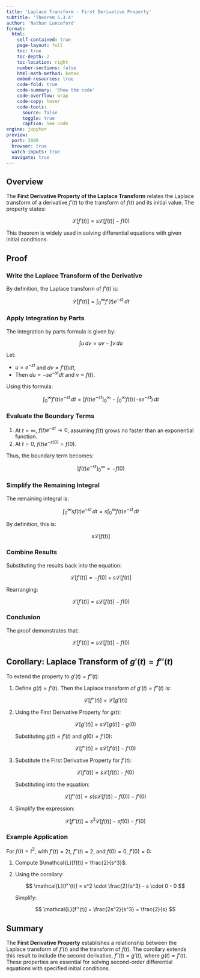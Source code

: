 ```yaml
---
title: 'Laplace Transform - First Derivative Property'
subtitle: 'Theorem 5.3.4'
author: 'Nathan Lunceford'
format:
  html:
    self-contained: true
    page-layout: full
    toc: true
    toc-depth: 2
    toc-location: right
    number-sections: false
    html-math-method: katex
    embed-resources: true
    code-fold: true
    code-summary: 'Show the code'
    code-overflow: wrap
    code-copy: hover
    code-tools:
      source: false
      toggle: true
      caption: See code
engine: jupyter
preview:
  port: 3000
  browser: true
  watch-inputs: true
  navigate: true
---
```


## **Overview**

The **First Derivative Property of the Laplace Transform** relates the Laplace transform of a derivative $f'(t)$ to the transform of $f(t)$ and its initial value. The property states:

$$
\mathcal{L}[f'(t)] = s\mathcal{L}[f(t)] - f(0)
$$

This theorem is widely used in solving differential equations with given initial conditions.

## **Proof**

### Write the Laplace Transform of the Derivative

By definition, the Laplace transform of $f'(t)$ is:

$$
\mathcal{L}[f'(t)] = \int_0^\infty f'(t) e^{-st} \, dt
$$

### Apply Integration by Parts

The integration by parts formula is given by:

$$
\int u \, dv = uv - \int v \, du
$$

Let:

- $u = e^{-st}$ and $dv = f'(t) dt$,
- Then $du = -s e^{-st} dt$ and $v = f(t)$.

Using this formula:

$$
\int_0^\infty f'(t) e^{-st} \, dt = \left[ f(t) e^{-st} \right]_0^\infty - \int_0^\infty f(t)(-s e^{-st}) \, dt
$$

### Evaluate the Boundary Terms

1. At $t = \infty$, $f(t) e^{-st} \to 0$, assuming $f(t)$ grows no faster than an exponential function.
2. At $t = 0$, $f(t) e^{-s(0)} = f(0)$.

Thus, the boundary term becomes:

$$
\left[ f(t) e^{-st} \right]_0^\infty = -f(0)
$$

### Simplify the Remaining Integral

The remaining integral is:

$$
\int_0^\infty s f(t) e^{-st} \, dt = s \int_0^\infty f(t) e^{-st} \, dt
$$

By definition, this is:

$$
s \mathcal{L}[f(t)]
$$

### Combine Results

Substituting the results back into the equation:

$$
\mathcal{L}[f'(t)] = -f(0) + s \mathcal{L}[f(t)]
$$

Rearranging:

$$
\mathcal{L}[f'(t)] = s\mathcal{L}[f(t)] - f(0)
$$

### Conclusion

The proof demonstrates that:

$$
\mathcal{L}[f'(t)] = s\mathcal{L}[f(t)] - f(0)
$$

## **Corollary: Laplace Transform of $g'(t) = f''(t)$**

To extend the property to $g'(t) = f''(t)$:

1. Define $g(t) = f'(t)$. Then the Laplace transform of $g'(t) = f''(t)$ is:

   $$
   \mathcal{L}[f''(t)] = \mathcal{L}[g'(t)]
   $$

2. Using the First Derivative Property for $g(t)$:

   $$
   \mathcal{L}[g'(t)] = s\mathcal{L}[g(t)] - g(0)
   $$

   Substituting $g(t) = f'(t)$ and $g(0) = f'(0)$:

   $$
   \mathcal{L}[f''(t)] = s\mathcal{L}[f'(t)] - f'(0)
   $$

3. Substitute the First Derivative Property for $f'(t)$:

   $$
   \mathcal{L}[f'(t)] = s\mathcal{L}[f(t)] - f(0)
   $$

   Substituting into the equation:

   $$
   \mathcal{L}[f''(t)] = s \big(s\mathcal{L}[f(t)] - f(0)\big) - f'(0)
   $$

4. Simplify the expression:

   $$
   \mathcal{L}[f''(t)] = s^2\mathcal{L}[f(t)] - sf(0) - f'(0)
   $$

### Example Application

For $f(t) = t^2$, with $f'(t) = 2t$, $f''(t) = 2$, and $f(0) = 0$, $f'(0) = 0$:

1. Compute $\mathcal{L}[f(t)] = \frac{2}{s^3}$.
2. Using the corollary:

   $$
   \mathcal{L}[f''(t)] = s^2 \cdot \frac{2}{s^3} - s \cdot 0 - 0
   $$

   Simplify:

   $$
   \mathcal{L}[f''(t)] = \frac{2s^2}{s^3} = \frac{2}{s}
   $$

## **Summary**

The **First Derivative Property** establishes a relationship between the Laplace transform of $f'(t)$ and the transform of $f(t)$. The corollary extends this result to include the second derivative, $f''(t) = g'(t)$, where $g(t) = f'(t)$. These properties are essential for solving second-order differential equations with specified initial conditions.
